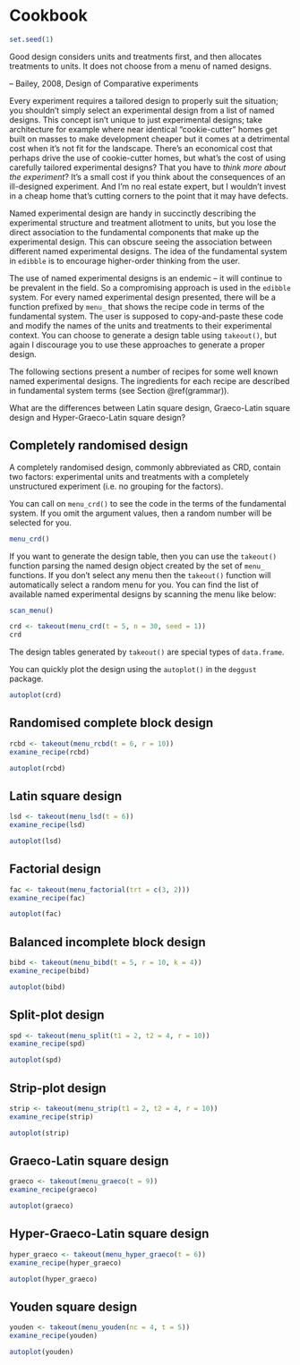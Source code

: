 # Cookbook {#cookbook}

```r
set.seed(1)
```

::: {.blockquote}
Good design considers units and treatments first, and then allocates treatments to units. It does not choose from a menu of named designs. 

-- Bailey, 2008, Design of Comparative experiments
:::

Every experiment requires a tailored design to properly suit the situation; you shouldn't simply select an experimental design from a list of named designs. This concept isn't unique to just experimental designs; take architecture for example where near identical "cookie-cutter" homes get built on masses to make development cheaper but it comes at a detrimental cost when it's not fit for the landscape. There's an economical cost that perhaps drive the use of cookie-cutter homes, but what's the cost of using carefully tailored experimental designs? That you have to _think more about the experiment_? It's a small cost if you think about the consequences of an ill-designed experiment. And I'm no real estate expert, but I wouldn't invest in a cheap home that's cutting corners to the point that it may have defects. 

Named experimental design are handy in succinctly describing the experimental structure and treatment allotment to units, but you lose the direct association to the fundamental components that make up the experimental design. This can obscure seeing the association between different named experimental designs. The idea of the fundamental system in `edibble` is to encourage higher-order thinking from the user. 

The use of named experimental designs is an endemic -- it will continue to be prevalent in the field.  So a compromising approach is used in the `edibble` system. For every named experimental design presented, there will be a function prefixed by `menu_` that shows the recipe code in terms of the fundamental system. The user is supposed to copy-and-paste these code and modify the names of the units and treatments to their experimental context. You can choose to generate a design table using `takeout()`, but again I discourage you to use these approaches to generate a proper design. 

The following sections present a number of recipes for some well known named experimental designs. The ingredients for each recipe are described in fundamental system terms (see Section \@ref(grammar)). 

::: {.callout .note}

What are the differences between Latin square design, Graeco-Latin square design and Hyper-Graeco-Latin square design?

:::


## Completely randomised design 

A completely randomised design, commonly abbreviated as CRD, contain two factors: experimental units and treatments with a completely unstructured experiment (i.e. no grouping for the factors).

You can call on `menu_crd()` to see the code in the terms of the fundamental system. If you omit the argument values, then a random number will be selected for you.

```r
menu_crd()
```

If you want to generate the design table, then you can use the `takeout()` function parsing the named design object created by the set of `menu_` functions. If you don't select any menu then the `takeout()` function will automatically select a random menu for you. You can find the list of available named experimental designs by scanning the menu like below:

```r
scan_menu()
```


```r
crd <- takeout(menu_crd(t = 5, n = 30, seed = 1))
crd
```

The design tables generated by `takeout()` are special types of `data.frame`. 

You can quickly plot the design using the `autoplot()` in the `deggust` package. 

```r
autoplot(crd)
```



## Randomised complete block design

```r
rcbd <- takeout(menu_rcbd(t = 6, r = 10))
examine_recipe(rcbd)
```

```r
autoplot(rcbd)
```

## Latin square design

```r
lsd <- takeout(menu_lsd(t = 6))
examine_recipe(lsd)
```

```r
autoplot(lsd)
```

## Factorial design

```r
fac <- takeout(menu_factorial(trt = c(3, 2)))
examine_recipe(fac)
```

```r
autoplot(fac)
```

## Balanced incomplete block design

```r
bibd <- takeout(menu_bibd(t = 5, r = 10, k = 4))
examine_recipe(bibd)
```
```r
autoplot(bibd)
```


## Split-plot design

```r
spd <- takeout(menu_split(t1 = 2, t2 = 4, r = 10))
examine_recipe(spd)
```

```r
autoplot(spd)
```

## Strip-plot design

```r
strip <- takeout(menu_strip(t1 = 2, t2 = 4, r = 10))
examine_recipe(strip)
```

```r
autoplot(strip)
```

## Graeco-Latin square design

```r
graeco <- takeout(menu_graeco(t = 9))
examine_recipe(graeco)
```

```r
autoplot(graeco)
```

## Hyper-Graeco-Latin square design

```r
hyper_graeco <- takeout(menu_hyper_graeco(t = 6))
examine_recipe(hyper_graeco)
```

```r
autoplot(hyper_graeco)
```

## Youden square design

```r
youden <- takeout(menu_youden(nc = 4, t = 5))
examine_recipe(youden)
```

```r
autoplot(youden)
```

